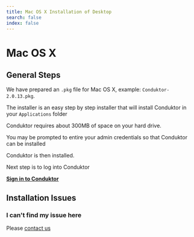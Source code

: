 ```yaml
---
title: Mac OS X Installation of Desktop
search: false
index: false
---
```


# Mac OS X

## General Steps

We have prepared an `.pkg` file for Mac OS X, example: `Conduktor-2.0.13.pkg`.

The installer is an easy step by step installer that will install Conduktor in your `Applications` folder

Conduktor requires about 300MB of space on your hard drive.

You may be prompted to entire your admin credentials so that Conduktor can be installed

Conduktor is then installed.

Next step is to log into Conduktor

**[Sign in to Conduktor](/desktop/conduktor-first-steps/sign-in/)**

## Installation Issues

### I can't find my issue here

Please [contact us](https://www.conduktor.io/contact)
